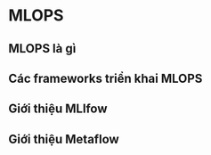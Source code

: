 # MLOPS

## MLOPS là gì {-}

## Các frameworks triển khai MLOPS {-}

## Giới thiệu MLlfow {-}
## Giới thiệu Metaflow {-}